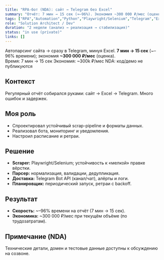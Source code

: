 ```yaml
---
title: "RPA-бот (NDA): сайт → Telegram без Excel"
summary: "Отчёт: 7 мин → 15 сек (≈–96%). Экономия ~300 000 ₽/мес (оценка) при текущём объёме."
tags: ["RPA","Automation","Python","Playwright/Selenium","Telegram","Excel"]
role: "Solution Architect / Dev"
duration: "2 недели (анализ → реализация → стабилизация)"
status: "in use (private)"
links: []
---
```


<div className="result-callout">
  Автопарсинг сайта → сразу в Telegram, минуя Excel. 
  <strong>7 мин → 15 сек</strong> (~–96% времени); экономия <strong>~300 000 ₽/мес</strong> (оценка).
</div>

<div className="mt-3 flex flex-wrap gap-2">
  <span className="chip chip-positive">Время: 7 мин → 15 сек</span>
  <span className="chip chip-positive">Экономия: ~300k ₽/мес</span>
  <span className="chip chip-neutral">NDA: код/демо не публикуются</span>
</div>

## Контекст
Регулярный отчёт собирался руками: сайт → Excel → Telegram. Много ошибок и задержек.

## Моя роль
- Спроектировал устойчивый scrap-pipeline и форматы данных.
- Реализовал бота, мониторинг и уведомления.
- Настроил расписание и ретраи.

## Решение
- **Scraper:** Playwright/Selenium; устойчивость к «мелкой» правке вёрстки.  
- **Парсер:** нормализация, валидации, дедупликация.  
- **Доставка:** Telegram Bot API (канал/чат), алёрты и логи.  
- **Планировщик:** периодический запуск, ретраи с backoff.

## Результат
- **Скорость:** ~–96% времени на отчёт (7 мин → 15 сек).  
- **Экономика:** ~300 000 ₽/мес при текущём объёме (по трудозатратам).

## Примечание (NDA)
Технические детали, домен и тестовые данные доступны к обсуждению на созвоне.
